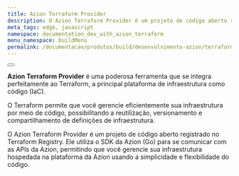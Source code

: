 ```yaml
---
title: Azion Terraform Provider
description: O Azion Terraform Provider é um projeto de código aberto registrado no Terraform Registry. Ele utiliza o SDK da Azion (Go) para se comunicar com as APIs da Azion, permitindo que você gerencie sua infraestrutura hospedada na plataforma da Azion usando a simplicidade e flexibilidade do código.
meta_tags: edge, javascript
namespace: documentation_dev_with_azion_terraform
menu_namespace: buildMenu
permalink: /documentacao/produtos/build/desenvolvimento-azion/terraform-provider/
---
```



<Button href="/pt-br/documentacao/produtos/terraform-provider/" text="vá para a documentação de referência do Azion Terraform Provider" variant="secondary"></Button>

**Azion Terraform Provider** é uma poderosa ferramenta que se integra perfeitamente ao Terraform, a principal plataforma de infraestrutura como código (IaC).

O Terraform permite que você gerencie eficientemente sua infraestrutura por meio de código, possibilitando a reutilização, versionamento e compartilhamento de definições de infraestrutura.

O Azion Terraform Provider é um projeto de código aberto registrado no Terraform Registry. Ele utiliza o SDK da Azion (Go) para se comunicar com as APIs da Azion, permitindo que você gerencie sua infraestrutura hospedada na plataforma da Azion usando a simplicidade e flexibilidade do código.